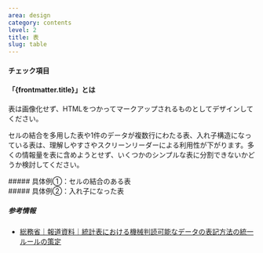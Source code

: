 ```yaml
---
area: design
category: contents
level: 2
title: 表
slug: table
---
```



#### チェック項目

<Checkpoint title="表は画像ではなくマークアップされるものとしてデザインする" />
<Checkpoint title="入れ子構造になっている表や、見出しが入り組んでいる表は、より簡潔に表現できないか検討する" />

#### 「{frontmatter.title}」とは

<Level level={frontmatter.level} />

表は画像化せず、HTMLをつかってマークアップされるものとしてデザインしてください。

セルの結合を多用した表や1件のデータが複数行にわたる表、入れ子構造になっている表は、理解しやすさやスクリーンリーダーによる利用性が下がります。多くの情報量を表に含めようとせず、いくつかのシンプルな表に分割できないかどうか検討してください。

<Cases>
  <div slot="title">
    ##### 具体例①：セルの結合のある表
  </div>
  <Case type="bad" title="セルを不必要に結合している">
  </Case>
  <Case type="good" title="列を有効活用する">
  </Case>
</Cases>

<Cases>
  <div slot="title">
    ##### 具体例②：入れ子になった表
  </div>
  <Case type="bad" title="表が入れ子になっている">
  </Case>
  <Case type="good" title="表を分割する">
  </Case>
</Cases>

##### 参考情報

- [総務省｜報道資料｜統計表における機械判読可能なデータの表記方法の統一ルールの策定](https://www.soumu.go.jp/menu_news/s-news/01toukatsu01_02000186.html)
